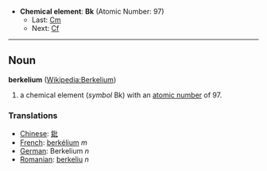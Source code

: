*'''Chemical element''': '''Bk''' (Atomic Number: 97)
**Last: [[Curium|Cm]]
**Next: [[Californium|Cf]]
----
== Noun ==
'''berkelium''' ([[en:Berkelium|Wikipedia:Berkelium]])

# a chemical element (''symbol'' Bk) with an [[atomic number]] of 97.

===Translations===
*[[Chinese]]: [[鈚]]
*[[French]]: [[berkélium]] ''m''
*[[German]]: Berkelium ''n''
*[[Romanian]]: [[berkeliu]] ''n''